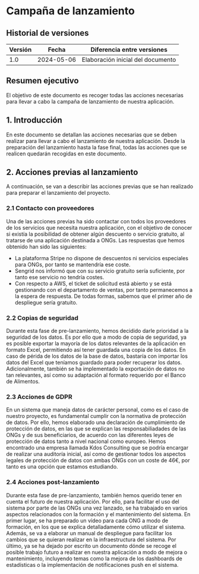 # Campaña de lanzamiento

## Historial de versiones

| Versión | Fecha      | Diferencia entre versiones                                                                                                                                                                                 |
| ------- | ---------- | ---------------------------------------------------------------------------------------------------------------------------------------------------------------------------------------------------------- |
| 1.0     | 2024-05-06| Elaboración inicial del documento                                                                               |

## Resumen ejecutivo

El objetivo de este documento es recoger todas las acciones necesarias para llevar a cabo la campaña de lanzamiento de nuestra aplicación.

## 1. Introducción

En este documento se detallan las acciones necesarias que se deben realizar para llevar a cabo el lanzamiento de nuestra aplicación. Desde la preparación del lanzamiento hasta la fase final, todas las acciones que se realicen quedarán recogidas en este documento.

## 2. Acciones previas al lanzamiento

A continuación, se van a describir las acciones previas que se han realizado para preparar el lanzamiento del proyecto.

### 2.1 Contacto con proveedores

Una de las acciones previas ha sido contactar con todos los proveedores de los servicios que necesita nuestra aplicación, con el objetivo de conocer si existía la posibilidad de obtener algún descuento o servicio gratuito, al tratarse de una aplicación destinada a ONGs. Las respuestas que hemos obtenido han sido las siguientes:

- La plataforma Stripe no dispone de descuentos ni servicios especiales para ONGs, por tanto se mantendría ese coste.
- Sengrid nos informó que con su servicio gratuito sería suficiente, por tanto ese servicio no tendría costes.
- Con respecto a AWS, el ticket de solicitud está abierto y se está gestionando con el departamento de ventas, por tanto permanecemos a la espera de respuesta. De todas formas, sabemos que el primer año de despliegue sería gratuito.

### 2.2 Copias de seguridad

Durante esta fase de pre-lanzamiento, hemos decidido darle prioridad a la seguridad de los datos. Es por ello que a modo de copia de seguridad, ya es posible exportar la mayoría de los datos relevantes de la aplicación en formato Excel, permitiendo así tener guardada una copia de los datos. En caso de périda de los datos de la base de datos, bastaría con importar los datos del Excel que teníamos guardado para poder recuperar los datos. Adicionalmente, también se ha implementado la exportación de datos no tan relevantes, así como su adaptación al formato requerido por el Banco de Alimentos.

### 2.3 Acciones de GDPR

En un sistema que maneja datos de carácter personal, como es el caso de nuestro proyecto, es fundamental cumplir con la normativa de protección de datos. Por ello, hemos elaborado una declaración de cumplimiento de protección de datos, en las que se explican las responsabiliadades de las ONGs y de sus beneficiarios, de acuerdo con las diferentes leyes de protección de datos tanto a nivel nacional como europeo. Hemos encontrado una empresa llamada Kdos Consulting que se podría encargar de realizar una auditoría inicial, así como de gestionar todos los aspectos legales de protección de datos con ambas ONGs con un coste de 46€, por tanto es una opción que estamos estudiando.

### 2.4 Acciones post-lanzamiento

Durante esta fase de pre-lanzamiento, también hemos querido tener en cuenta el futuro de nuestra aplicación. Por ello, para facilitar el uso del sistema por parte de las ONGs una vez lanzado, se ha trabajado en varios aspectos relacionados con la formación y el mantenimiento del sistema. En primer lugar, se ha preparado un vídeo para cada ONG a modo de formación, en los que se explica detalladamente cómo utilizar el sistema. Además, se va a elaborar un manual de despliegue para facilitar los cambios que se quieran realizar en la infraestructura del sistema. Por último, ya se ha dejado por escrito un documento dónde se recoge el posible trabajo futuro a realizar en nuestra aplicación a modo de mejora o mantenimiento, incluyendo temas como la mejora de los dashboards de estadísticas o la implementación de notificaciones push en el sistema.



